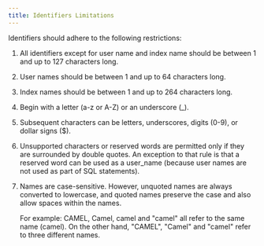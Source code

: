 ---
title: Identifiers Limitations 
---

Identifiers should adhere to the following restrictions:

1. All identifiers except for user name and index name should be between 1 and up to 127 characters long.
2. User names should be between 1 and up to 64 characters long.
3. Index names should be between 1 and up to 264 characters long.
4. Begin with a letter (a-z or A-Z) or an underscore (_).
5. Subsequent characters can be letters, underscores, digits (0-9), or dollar signs ($).
6. Unsupported characters or reserved words are permitted only if they are surrounded by double quotes. An exception to that rule is that a reserved word can be used as a user_name (because user names are not used as part of SQL statements).
7. Names are case-sensitive. However, unquoted names are always converted to lowercase, and quoted names preserve the case and also allow spaces within the names.

   For example: CAMEL, Camel, camel and "camel" all refer to the same name (camel). On the other hand, "CAMEL", "Camel" and "camel" refer to three different names.

